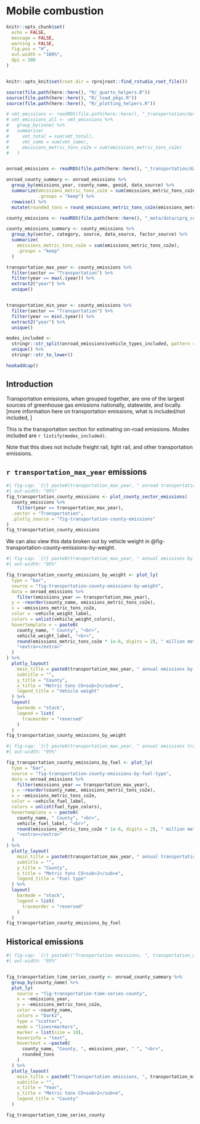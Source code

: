 # Mobile combustion  
```r
knitr::opts_chunk$set(
  echo = FALSE,
  message = FALSE,
  warning = FALSE,
  fig.pos = "H",
  out.width = "100%",
  dpi = 300
)


knitr::opts_knit$set(root.dir = rprojroot::find_rstudio_root_file())
```
```r
source(file.path(here::here(), "R/_quarto_helpers.R"))
source(file.path(here::here(), "R/_load_pkgs.R"))
source(file.path(here::here(), "R/_plotting_helpers.R"))

# vmt_emissions <- readRDS(file.path(here::here(), "_transportation/data/county_vmt_emissions.RDS"))
# vmt_emissions_all <- vmt_emissions %>%
#   group_by(zone) %>%
#   summarise(
#     vmt_total = sum(vmt_total),
#     vmt_same = sum(vmt_same),
#     emissions_metric_tons_co2e = sum(emissions_metric_tons_co2e)
#   )


onroad_emissions <- readRDS(file.path(here::here(), "_transportation/data/onroad_emissions.RDS"))

onroad_county_summary <- onroad_emissions %>% 
  group_by(emissions_year, county_name, geoid, data_source) %>% 
  summarize(emissions_metric_tons_co2e = sum(emissions_metric_tons_co2e),
            .groups = "keep") %>% 
  rowwise() %>% 
  mutate(rounded_tons = round_emissions_metric_tons_co2e(emissions_metric_tons_co2e))

county_emissions <- readRDS(file.path(here::here(), "_meta/data/cprg_county_emissions.RDS"))

county_emissions_summary <- county_emissions %>%
  group_by(sector, category, source, data_source, factor_source) %>%
  summarize(
    emissions_metric_tons_co2e = sum(emissions_metric_tons_co2e),
    .groups = "keep"
  )

transportation_max_year <- county_emissions %>%
  filter(sector == "Transportation") %>%
  filter(year == max(.$year)) %>%
  extract2("year") %>%
  unique()


transportation_min_year <- county_emissions %>%
  filter(sector == "Transportation") %>%
  filter(year == min(.$year)) %>%
  extract2("year") %>%
  unique()

modes_included <-
  stringr::str_split(onroad_emissions$vehicle_types_included, pattern = ", ", simplify = TRUE)[, 1] %>%
  unique() %>%
  stringr::str_to_lower()

hookaddcap()
```

## Introduction

Transportation emissions, when grouped together, are one of the largest sources of greenhouse gas emissions nationally, statewide, and locally. [more information here on transportation emissions, what is included/not included, ]

This is the transportation section for estimating on-road emissions. Modes included are `r listify(modes_included)`. 

Note that this does not include freight rail, light rail, and other transportation emissions.

## `r transportation_max_year` emissions

```r
#| fig-cap: `{r} paste0(transportation_max_year, " onroad transportation emissions by county")`
#| out-width: "95%"
fig_transportation_county_emissions <- plot_county_sector_emissions(
  county_emissions %>%
    filter(year == transportation_max_year),
  .sector = "Transportation",
  .plotly_source = "fig-transportation-county-emissions"
)
fig_transportation_county_emissions
```

We can also view this data broken out by vehicle weight in @fig-transportation-county-emissions-by-weight. 


```r
#| fig-cap: `{r} paste0(transportation_max_year, " annual emissions by vehicle weight")`
#| out-width: "95%"

fig_transportation_county_emissions_by_weight <- plot_ly(
  type = "bar",
  source = "fig-transportation-county-emissions-by-weight",
  data = onroad_emissions %>% 
    filter(emissions_year == transportation_max_year),
  y = ~reorder(county_name, emissions_metric_tons_co2e),
  x = ~emissions_metric_tons_co2e,
  color = ~vehicle_weight_label,
  colors = unlist(vehicle_weight_colors),
  hovertemplate = ~ paste0(
    county_name, " County", "<br>",
    vehicle_weight_label, "<br>",
    round(emissions_metric_tons_co2e * 1e-6, digits = 2), " million metric tons CO<sub>2</sub>e", "<br>",
    "<extra></extra>"
  )
) %>%
  plotly_layout(
    main_title = paste0(transportation_max_year, " annual emissions by vehicle weight"),
    subtitle = "",
    y_title = "County",
    x_title = "Metric tons CO<sub>2</sub>e",
    legend_title = "Vehicle weight"
  ) %>%
  layout(
    barmode = "stack",
    legend = list(
      traceorder = "reversed"
    )
  )
fig_transportation_county_emissions_by_weight
```


```r
#| fig-cap: `{r} paste0(transportation_max_year, " annual emissions transportation by fuel type")`
#| out-width: "95%"

fig_transportation_county_emissions_by_fuel <- plot_ly(
  type = "bar",
  source = "fig-transportation-county-emissions-by-fuel-type",
  data = onroad_emissions %>% 
    filter(emissions_year == transportation_max_year),
  y = ~reorder(county_name, emissions_metric_tons_co2e),
  x = ~emissions_metric_tons_co2e,
  color = ~vehicle_fuel_label,
  colors = unlist(fuel_type_colors),
  hovertemplate = ~ paste0(
    county_name, " County", "<br>",
    vehicle_fuel_label, "<br>",
    round(emissions_metric_tons_co2e * 1e-6, digits = 2), " million metric tons CO<sub>2</sub>e", "<br>",
    "<extra></extra>"
  )
) %>%
  plotly_layout(
    main_title = paste0(transportation_max_year, " annual transportation emissions by fuel type"),
    subtitle = "",
    y_title = "County",
    x_title = "Metric tons CO<sub>2</sub>e",
    legend_title = "Fuel type"
  ) %>%
  layout(
    barmode = "stack",
    legend = list(
      traceorder = "reversed"
    )
  )
fig_transportation_county_emissions_by_fuel
```


## Historical emissions

```r
#| fig-cap: `{r} paste0(("Transportation emissions, ", transportation_min_year, " - ", transportation_max_year))`
#| out-width: "95%"


fig_transportation_time_series_county <- onroad_county_summary %>% 
  group_by(county_name) %>% 
  plot_ly(
    source = "fig-transportation-time-series-county",
    x = ~emissions_year,
    y = ~emissions_metric_tons_co2e,
    color = ~county_name,
    colors = "Dark2",
    type = "scatter",
    mode = "lines+markers",
    marker = list(size = 10),
    hoverinfo = "text",
    hovertext = ~paste0(
      county_name, "County, ", emissions_year, " ", "<br>",
      rounded_tons
    )
  ) %>% 
  plotly_layout(
    main_title = paste0("Transportation emissions, ", transportation_min_year, " - ", transportation_max_year),
    subtitle = "",
    x_title = "Year",
    y_title = "Metric tons CO<sub>2</sub>e",
    legend_title = "County"
  ) 

fig_transportation_time_series_county
```

